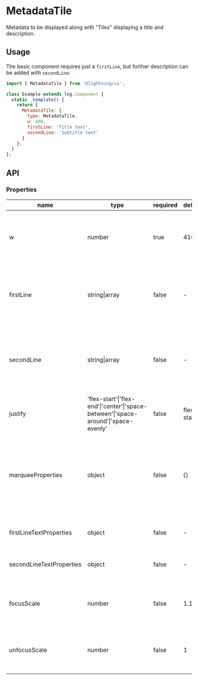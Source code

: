 
# MetadataTile

Metadata to be displayed along with "Tiles" displaying a title and description.

## Usage

The basic component requires just a `firstLine`, but further description can be added with `secondLine`:

```js
import { MetadataTile } from '@lightning/ui';

class Example extends lng.Component {
  static _template() {
    return {
      MetadataTile: {
        type: MetadataTile,
        w: 400,
        firstLine: 'Title text',
        secondLine: 'Subtitle text'
      }
    };
  }
};
```

<Canvas>
  <Story id="metadatatile--basic" />
</Canvas>

## API

### Properties

name|type|required|default|description
--|--|--|--|--
w|number|true|410|width of the entire component, and necessary to compute the focus width
firstLine|string\|array|false|-|used as the "content" in an [InlineContent](?path=/docs/inlinecontent--basic) component and generates the title line
secondLine|string\|array|false|-|used as the "content" in an [InlineContent](?path=/docs/inlinecontent--basic) component and generates the subtitle line
justify|'flex-start'\|'flex-end'\|'center'\|'space-between'\|'space-around'\|'space-evenly'|false|flex-start|alignment of first line flexbox content
marqueeProperties|object|false|{}|properties to update the first line marquee scrolling (see [MarqueeText](?path=/docs/marqueetext--basic) component for all available properties)
firstLineTextProperties|object|false|-|font properties to apply to the first line
secondLineTextProperties|object|false|-|font properties to apply to the second line
focusScale|number|false|1.12|adds a custom scale of the component's width on focus
unfocusScale|number|false|1|adds a custom scale of the component's width on unfocus


